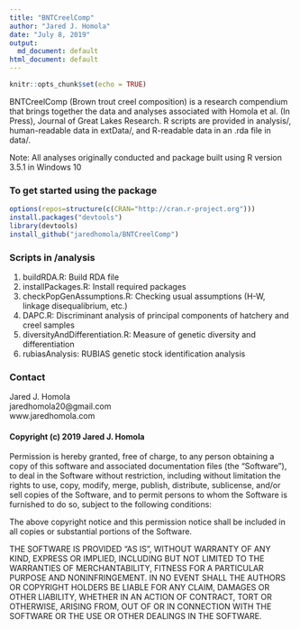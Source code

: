 ```yaml
---
title: "BNTCreelComp"
author: "Jared J. Homola"
date: "July 8, 2019"
output:
  md_document: default
html_document: default
---
```



```r
knitr::opts_chunk$set(echo = TRUE)
```

BNTCreelComp (Brown trout creel composition) is a research compendium that brings together the data and analyses associated with Homola et al. (In Press), Journal of Great Lakes Research. R scripts are provided in analysis/, human-readable data in extData/, and R-readable data in an .rda file in data/. 

Note: All analyses originally conducted and package built using R version 3.5.1 in Windows 10

### To get started using the package

```r
options(repos=structure(c(CRAN="http://cran.r-project.org")))
install.packages("devtools")
library(devtools)
install_github("jaredhomola/BNTCreelComp")
```

### Scripts in /analysis
1. buildRDA.R: Build RDA file
2. installPackages.R: Install required packages
3. checkPopGenAssumptions.R: Checking usual assumptions (H-W, linkage disequalibrium, etc.)
4. DAPC.R: Discriminant analysis of principal components of hatchery and creel samples
5. diversityAndDifferentiation.R: Measure of genetic diversity and differentiation
6. rubiasAnalysis: RUBIAS genetic stock identification analysis


### Contact
Jared J. Homola  
jaredhomola20@gmail.com  
www.jaredhomola.com  


#### Copyright (c) 2019 Jared J. Homola

Permission is hereby granted, free of charge, to any person obtaining a copy of this software and associated documentation files (the "Software"), to deal in the Software without restriction, including without limitation the rights to use, copy, modify, merge, publish, distribute, sublicense, and/or sell copies of the Software, and to permit persons to whom the Software is furnished to do so, subject to the following conditions:

The above copyright notice and this permission notice shall be included in all copies or substantial portions of the Software.

THE SOFTWARE IS PROVIDED "AS IS", WITHOUT WARRANTY OF ANY KIND, EXPRESS OR IMPLIED, INCLUDING BUT NOT LIMITED TO THE WARRANTIES OF MERCHANTABILITY, FITNESS FOR A PARTICULAR PURPOSE AND NONINFRINGEMENT. IN NO EVENT SHALL THE AUTHORS OR COPYRIGHT HOLDERS BE LIABLE FOR ANY CLAIM, DAMAGES OR OTHER LIABILITY, WHETHER IN AN ACTION OF CONTRACT, TORT OR OTHERWISE, ARISING FROM, OUT OF OR IN CONNECTION WITH THE SOFTWARE OR THE USE OR OTHER DEALINGS IN THE SOFTWARE.
